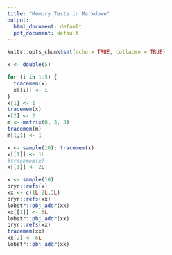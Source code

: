 ```yaml
---
title: "Memory Tests in Markdown"
output:
  html_document: default
  pdf_document: default
---
```


```r
knitr::opts_chunk$set(echo = TRUE, collapse = TRUE)
```

```r
x <- double(5)

for (i in 1:5) {
  tracemem(x)
  x[[i]] <- i
}
x[1] <- 1
tracemem(x)
x[2] <- 2
m <- matrix(0, 3, 3)
tracemem(m)
m[1,1] <- 1

x <- sample(10); tracemem(x)
x[[1]] <- 1L
#tracemem(x)
x[[1]] <- 2L

x <- sample(10)
pryr::refs(x)
xx <- c(1L,2L,3L)
pryr::refs(xx)
lobstr::obj_addr(xx)
xx[[1]] <- 5L
lobstr::obj_addr(xx)
pryr::refs(xx)
tracemem(xx)
xx[2] <- 6L
lobstr::obj_addr(xx)
```


